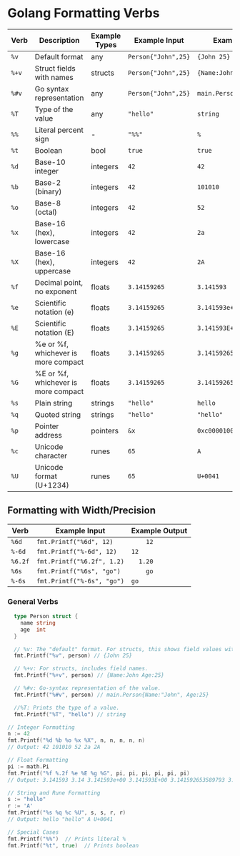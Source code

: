 # Golang Formatting Verbs

| Verb  | Description                         | Example Types | Example Input       | Example Output             |
| ----- | ----------------------------------- | ------------- | ------------------- | -------------------------- |
| `%v`  | Default format                      | any           | `Person{"John",25}` | `{John 25}`                |
| `%+v` | Struct fields with names            | structs       | `Person{"John",25}` | `{Name:John Age:25}`       |
| `%#v` | Go syntax representation            | any           | `Person{"John",25}` | `main.Person{Name:"John"}` |
| `%T`  | Type of the value                   | any           | `"hello"`           | `string`                   |
| `%%`  | Literal percent sign                | -             | `"%%"`              | `%`                        |
| `%t`  | Boolean                             | bool          | `true`              | `true`                     |
| `%d`  | Base-10 integer                     | integers      | `42`                | `42`                       |
| `%b`  | Base-2 (binary)                     | integers      | `42`                | `101010`                   |
| `%o`  | Base-8 (octal)                      | integers      | `42`                | `52`                       |
| `%x`  | Base-16 (hex), lowercase            | integers      | `42`                | `2a`                       |
| `%X`  | Base-16 (hex), uppercase            | integers      | `42`                | `2A`                       |
| `%f`  | Decimal point, no exponent          | floats        | `3.14159265`        | `3.141593`                 |
| `%e`  | Scientific notation (e)             | floats        | `3.14159265`        | `3.141593e+00`             |
| `%E`  | Scientific notation (E)             | floats        | `3.14159265`        | `3.141593E+00`             |
| `%g`  | %e or %f, whichever is more compact | floats        | `3.14159265`        | `3.141592653589793`        |
| `%G`  | %E or %f, whichever is more compact | floats        | `3.14159265`        | `3.141592653589793`        |
| `%s`  | Plain string                        | strings       | `"hello"`           | `hello`                    |
| `%q`  | Quoted string                       | strings       | `"hello"`           | `"hello"`                  |
| `%p`  | Pointer address                     | pointers      | `&x`                | `0xc000010050`             |
| `%c`  | Unicode character                   | runes         | `65`                | `A`                        |
| `%U`  | Unicode format (U+1234)             | runes         | `65`                | `U+0041`                   |

## Formatting with Width/Precision

| Verb    | Example Input              | Example Output |
| ------- | -------------------------- | -------------- |
| `%6d`   | `fmt.Printf("%6d", 12)`    | `    12`       |
| `%-6d`  | `fmt.Printf("%-6d", 12)`   | `12    `       |
| `%6.2f` | `fmt.Printf("%6.2f", 1.2)` | `  1.20`       |
| `%6s`   | `fmt.Printf("%6s", "go")`  | `    go`       |
| `%-6s`  | `fmt.Printf("%-6s", "go")` | `go    `       |

### General Verbs

```go {6,9,12,15}
  type Person struct {
  	name string
  	age  int
  }

  // %v: The "default" format. For structs, this shows field values without names.
  fmt.Printf("%v", person) // {John 25}

  // %+v: For structs, includes field names.
  fmt.Printf("%+v", person) // {Name:John Age:25}

  // %#v: Go-syntax representation of the value.
  fmt.Printf("%#v", person) // main.Person{Name:"John", Age:25}

  //%T: Prints the type of a value.
  fmt.Printf("%T", "hello") // string
```

```go
// Integer Formatting
n := 42
fmt.Printf("%d %b %o %x %X", n, n, n, n, n)
// Output: 42 101010 52 2a 2A

// Float Formatting
pi := math.Pi
fmt.Printf("%f %.2f %e %E %g %G", pi, pi, pi, pi, pi, pi)
// Output: 3.141593 3.14 3.141593e+00 3.141593E+00 3.141592653589793 3.141592653589793

// String and Rune Formatting
s := "hello"
r := 'A'
fmt.Printf("%s %q %c %U", s, s, r, r)
// Output: hello "hello" A U+0041

// Special Cases
fmt.Printf("%%")  // Prints literal %
fmt.Printf("%t", true)  // Prints boolean
```
